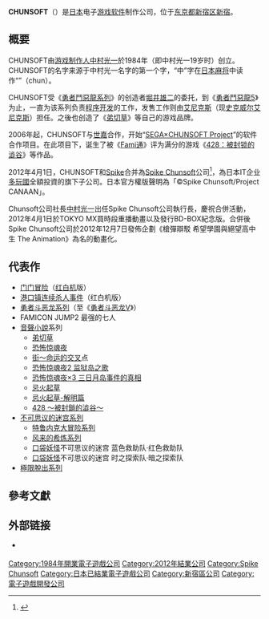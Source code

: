{{roughtranslation|time=2015-01-27T15:45:09+00:00}}
{{NoteTA
| G1=Games
}}
{{Infobox_Company
| company_name = CHUNSOFT株式會社
| company_name_en = Chunsoft Co., Ltd.
| native_name = 株式会社チュンソフト
| native_name_lang = ja
| company_type = [[株式会社|株式会社]]
| foundation = 1984年4月9日
| defunct = 2012年4月1日
| fate = 和[[Spike_(公司)|Spike]]合并
| successor = [[Spike_Chunsoft|Spike Chunsoft]]
| location = {{JPN}}日本[[东京都|东京都]][[新宿区|新宿区]]新宿6-24-20
| zip_code = 〒160-0022
| telephone_no = 03-5272-1711
| key_people = [[中村光一|中村光一]]
| industry = [[游戏软件|游戏软件]]
| capital = {{profit}} 4亿8090万[[日元|日元]]
| homepage ={{URL|http://www.chunsoft.co.jp/}}
}}

'''CHUNSOFT'''（{{lang-ja|株式会社チュンソフト}}）是[[日本|日本]]电子[[游戏软件|游戏软件]]制作公司，位于[[东京都|东京都]][[新宿区|新宿区]][[新宿|新宿]]。

== 概要 ==
CHUNSOFT由[[游戏制作人|游戏制作人]][[中村光一|中村光一]]於1984年（即中村光一19岁时）创立。CHUNSOFT的名字来源于中村光一名字的第一个字，“中”字在[[日本麻将|日本麻将]]中读作“{{lang|ja|チュン}}”（chun）。

CHUNSOFT受《[[勇者斗恶龙系列|勇者鬥惡龍系列]]》的创造者[[堀井雄二|堀井雄二]]的委托，到《[[勇者鬥惡龍V_天空的新娘|勇者鬥惡龍5]]》为止，一直为该系列负责[[程序开发|程序开发]]的工作，发售工作则由[[艾尼克斯|艾尼克斯]]（现[[史克威尔艾尼克斯|史克威尔艾尼克斯]]）担任。之後也创造了《[[弟切草|弟切草]]》等自己的游戏品牌。

2006年起，CHUNSOFT与[[世嘉|世嘉]]合作，开始“[[SEGA×CHUNSOFT_Project|SEGA×CHUNSOFT Project]]”的软件合作项目。在此项目下，诞生了被《[[Fami通|Fami通]]》评为满分的游戏《[[428：被封锁的澁谷|428：被封锁的澁谷]]》等作品。

2012年4月1日，CHUNSOFT和[[Spike_(公司)|Spike]]合并為[[Spike_Chunsoft|Spike Chunsoft]]公司<ref>{{cite web|author=RawmeatCowboy|title=Spike and Chunsoft are officially merged|url=http://www.gonintendo.com/?mode=viewstory&id=174766|publisher=gonintendo.com|accessdate=2013-03-04|language=en|date=2012-04-02|archive-date=2014-12-19|archive-url=https://web.archive.org/web/20141219170108/http://www.gonintendo.com/?mode=viewstory&id=174766|dead-url=no}}</ref>，為日本IT企业[[多玩國|多玩國]]全額投資的旗下子公司。日本官方權版聲明為「©Spike Chunsoft/Project CANAAN」。

Chunsoft公司社長[[中村光一|中村光一]]出任Spike Chunsoft公司執行長，慶祝合併活動，2012年4月1日於TOKYO MX買時段重播動畫以及發行BD-BOX紀念版。合併後Spike Chunsoft公司於2012年12月7日發佈企劃《槍彈辯駁 希望學園與絕望高中生 The Animation》為名的動畫化。

== 代表作 ==

* [[门门冒险|门门冒险]]（[[红白机|红白机]]版）
* [[港口镇连续杀人事件|港口镇连续杀人事件]]（红白机版）
* [[勇者斗恶龙系列|勇者斗恶龙系列]]（至《[[勇者斗恶龙V|勇者斗恶龙V]]》）
* FAMICON JUMP2 最强的七人
* [[音聲小說|音聲小說]]系列
** [[弟切草|弟切草]]
** [[恐怖惊魂夜|恐怖惊魂夜]]
** [[街～命运的交叉|街～命运的交叉]]点
** [[恐怖惊魂夜2_监狱岛之歌|恐怖惊魂夜2 监狱岛之歌]]
** [[恐怖惊魂夜×3_三日月岛事件的真相|恐怖惊魂夜×3 三日月岛事件的真相]]
** [[忌火起草|忌火起草]]
** [[忌火起草-解明篇|忌火起草-解明篇]]
** [[428_〜被封鎖的澁谷〜|428 〜被封鎖的澁谷〜]]
* [[不可思议的迷宫系列|不可思议的迷宫系列]]
** [[特鲁内克大冒险系列|特鲁内克大冒险系列]]
** [[风来的希炼系列|风来的希炼系列]]
** [[口袋妖怪|口袋妖怪]]不可思议的迷宫 蓝色救助队·红色救助队
** [[口袋妖怪|口袋妖怪]]不可思议的迷宫 时之探索队·暗之探索队
* [[極限脫出系列|極限脫出系列]]

== 參考文獻 ==
{{reflist}}

== 外部链接 ==
* {{Official|http://www.spike-chunsoft.co.jp/}} {{ja icon}}

{{DEFAULTSORT:Chunsoft}}
[[Category:1984年開業電子遊戲公司|Category:1984年開業電子遊戲公司]]
[[Category:2012年結業公司|Category:2012年結業公司]]
[[Category:Spike_Chunsoft|Category:Spike Chunsoft]]
[[Category:日本已結業電子遊戲公司|Category:日本已結業電子遊戲公司]]
[[Category:新宿區公司|Category:新宿區公司]]
[[Category:電子遊戲開發公司|Category:電子遊戲開發公司]]